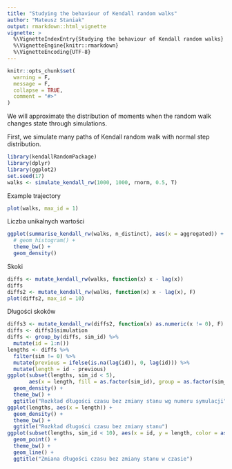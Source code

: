 ```yaml
---
title: "Studying the behaviour of Kendall random walks"
author: "Mateusz Staniak"
output: rmarkdown::html_vignette
vignette: >
  %\VignetteIndexEntry{Studying the behaviour of Kendall random walks}
  %\VignetteEngine{knitr::rmarkdown}
  %\VignetteEncoding{UTF-8}
---
```


```r
knitr::opts_chunk$set(
  warning = F, 
  message = F,
  collapse = TRUE,
  comment = "#>"
)
```

We will approximate the distribution of moments when the random walk changes state through simulations.

First, we simulate many paths of Kendall random walk with normal step distribution.

```r
library(kendallRandomPackage)
library(dplyr)
library(ggplot2)
set.seed(17)
walks <- simulate_kendall_rw(1000, 1000, rnorm, 0.5, T)
```

Example trajectory

```r
plot(walks, max_id = 1)
```

Liczba unikalnych wartości

```r
ggplot(summarise_kendall_rw(walks, n_distinct), aes(x = aggregated)) +
  # geom_histogram() +
  theme_bw() +
  geom_density()
```

Skoki

```r
diffs <- mutate_kendall_rw(walks, function(x) x - lag(x))
diffs
diffs2 <- mutate_kendall_rw(walks, function(x) x - lag(x), F)
plot(diffs2, max_id = 10)
```

Długości skoków

```r
diffs3 <- mutate_kendall_rw(diffs2, function(x) as.numeric(x != 0), F)
diffs <- diffs3$simulation
diffs <- group_by(diffs, sim_id) %>%
  mutate(id = 1:n())
lengths <- diffs %>%
  filter(sim != 0) %>%
  mutate(previous = ifelse(is.na(lag(id)), 0, lag(id))) %>%
  mutate(length = id - previous)
ggplot(subset(lengths, sim_id < 5), 
       aes(x = length, fill = as.factor(sim_id), group = as.factor(sim_id))) +
  geom_density() +
  theme_bw() +
  ggtitle("Rozkład długości czasu bez zmiany stanu wg numeru symulacji")
ggplot(lengths, aes(x = length)) +
  geom_density() +
  theme_bw() +
  ggtitle("Rozkład długości czasu bez zmiany stanu")
ggplot(subset(lengths, sim_id < 10), aes(x = id, y = length, color = as.factor(sim_id))) +
  geom_point() +
  theme_bw() +
  geom_line() +
  ggtitle("Zmiana długości czasu bez zmiany stanu w czasie")
```
